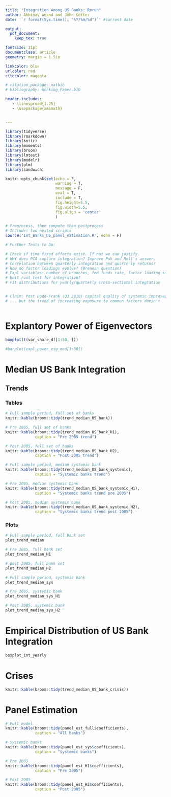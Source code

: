 ```yaml
---
title: "Integration Among US Banks: Rerun"
author: Abhinav Anand and John Cotter
date: '`r format(Sys.time(), "%Y/%m/%d")`' #current date

output:
  pdf_document:
    keep_tex: true

fontsize: 11pt
documentclass: article
geometry: margin = 1.5in

linkcolor: blue
urlcolor: red
citecolor: magenta

# citation_package: natbib
# bibliography: Working_Paper.bib

header-includes:
   - \linespread{1.25}
   - \usepackage{amsmath}


---
```



```r

library(tidyverse)
library(rmarkdown)
library(knitr)
library(moments) 
library(broom)
library(lmtest)
library(modelr)
library(plm)
library(sandwich)

knitr::opts_chunk$set(echo = F, 
                      warning = T, 
                      message = F, 
                      eval = T, 
                      include = T,
                      fig.height=5.5, 
                      fig.width=5.5,
                      fig.align = 'center'
                      )

# Preprocess, then compute then postprocess
# Includes two nested scripts 
source('Int_Banks_US_panel_estimation.R', echo = F)

# Further Tests to Do:

# Check if time fixed effects exist. If not we can justify.
# WHY does PCA capture integration? Improve Puk and Roll's answer.
# Correlation between quarterly integration and quarterly returns?
# How do factor loadings evolve? (Brennan question)
# Expl variables: number of branches, fed funds rate, factor loading signs, non-deposit financing, time fixed effects, use of derivatives, bank beta, SRISK
# Unit root test for integration?
# Fit distributions for yearly/quarterly cross-sectional integration


# Claim: Post Dodd-Frank (Q3 2010) capital quality of systemic improves...
# ... but the trend of increasing exposure to common factors doesn't



```

# Explantory Power of Eigenvectors

```r

boxplot(t(var_share_df[1:30, ]))

#barplot(expl_power_eig_med[1:30])

```

# Median US Bank Integration 

## Trends

### Tables

```r

# Full sample period, full set of banks
knitr::kable(broom::tidy(trend_median_US_bank))

# Pre 2005, full set of banks
knitr::kable(broom::tidy(trend_median_US_bank_H1),
             caption = "Pre 2005 trend")

# Post 2005, full set of banks
knitr::kable(broom::tidy(trend_median_US_bank_H2),
             caption = "Post 2005 trend")

# Full sample period, median systemic bank
knitr::kable(broom::tidy(trend_median_US_bank_systemic),
             caption = "Systemic banks trend")

# Pre 2005, median systemic bank
knitr::kable(broom::tidy(trend_median_US_bank_systemic_H1),
             caption = "Systemic banks trend pre 2005")

# Post 2005, median systemic bank
knitr::kable(broom::tidy(trend_median_US_bank_systemic_H2),
             caption = "Systemic banks trend post 2005")

```

### Plots

```r

# Full sample period, full bank set
plot_trend_median

# Pre 2005, full bank set
plot_trend_median_H1

# post 2005, full bank set
plot_trend_median_H2

# Full sample period, systemic bank
plot_trend_median_sys

# Pre 2005, systemic bank
plot_trend_median_sys_H1

# Post 2005, systemic bank
plot_trend_median_sys_H2

```


# Empirical Distribution of US Bank Integration

```r

boxplot_int_yearly

```

# Crises

```r

knitr::kable(broom::tidy(trend_median_US_bank_crisis))

```

# Panel Estimation

```r

# Full model
knitr::kable(broom::tidy(panel_est_full$coefficients), 
             caption = "All banks")

# Systemic banks
knitr::kable(broom::tidy(panel_est_sys$coefficients), 
             caption = "Systemic banks")

# Pre 2005
knitr::kable(broom::tidy(panel_est_H1$coefficients), 
             caption = "Pre 2005")

# Post 2005
knitr::kable(broom::tidy(panel_est_H2$coefficients), 
             caption = "Post 2005")

```
